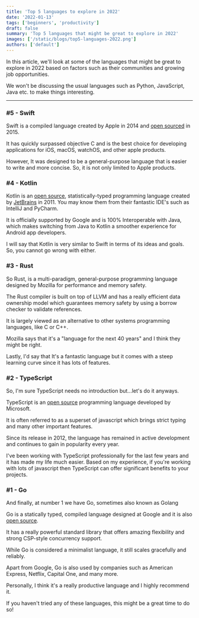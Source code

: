 ```yaml
---
title: 'Top 5 languages to explore in 2022'
date: '2022-01-13'
tags: ['beginners', 'productivity']
draft: false
summary: 'Top 5 languages that might be great to explore in 2022'
images: ['/static/blogs/top5-languages-2022.png']
authors: ['default']
---
```


In this article, we'll look at some of the languages that might be great to explore in 2022 based on factors such as their communities and growing job opportunities.

We won't be discussing the usual languages such as Python, JavaScript, Java etc. to make things interesting.



---

### #5 - Swift

Swift is a compiled language created by Apple in 2014 and [open sourced](https://github.com/apple/swift) in 2015.

It has quickly surpassed objective C and is the best choice for developing applications for iOS, macOS, watchOS, and other apple products.

However, It was designed to be a general-purpose language that is easier to write and more concise. So, it is not only limited to Apple products.

### #4 - Kotlin

Kotlin is an [open source](https://github.com/JetBrains/kotlin), statistically-typed programming language created by [JetBrains](https://www.jetbrains.com/) in 2011. You may know them from their fantastic IDE's such as IntelliJ and PyCharm.

It is officially supported by Google and is 100% Interoperable with Java, which makes switching from Java to Kotlin a smoother experience for Android app developers.

I will say that Kotlin is very similar to Swift in terms of its ideas and goals. So, you cannot go wrong with either.

### #3 - Rust

So Rust, is a multi-paradigm, general-purpose programming language designed by Mozilla for performance and memory safety.

The Rust compiler is built on top of LLVM and has a really efficient data ownership model which guarantees memory safety by using a borrow checker to validate references.

It is largely viewed as an alternative to other systems programming languages, like C or C++.

Mozilla says that it's a "language for the next 40 years" and I think they might be right.

Lastly, I'd say that It's a fantastic language but it comes with a steep learning curve since it has lots of features.

### #2 - TypeScript

So, I'm sure TypeScript needs no introduction but...let's do it anyways.

TypeScript is an [open source](https://github.com/microsoft/TypeScript) programming language developed by Microsoft.

It is often referred to as a superset of javascript which brings strict typing and many other important features.

Since its release in 2012, the language has remained in active development and continues to gain in popularity every year.

I've been working with TypeScript professionally for the last few years and it has made my life much easier. Based on my experience, if you're working with lots of javascript then TypeScript can offer significant benefits to your projects.

### #1 - Go

And finally, at number 1 we have Go, sometimes also known as Golang

Go is a statically typed, compiled language designed at Google and it is also [open source](https://github.com/golang/go).

It has a really powerful standard library that offers amazing flexibility and strong CSP-style concurrency support.

While Go is considered a minimalist language, it still scales gracefully and reliably.

Apart from Google, Go is also used by companies such as American Express, Netflix, Capital One, and many more.

Personally, I think it's a really productive language and I highly recommend it.

If you haven't tried any of these languages, this might be a great time to do so!
